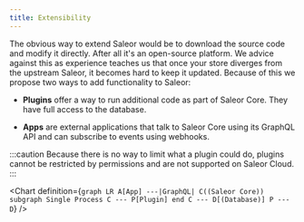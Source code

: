 ```yaml
---
title: Extensibility
---
```



The obvious way to extend Saleor would be to download the source code and modify it directly. After all it's an open-source platform. We advice against this as experience teaches us that once your store diverges from the upstream Saleor, it becomes hard to keep it updated. Because of this we propose two ways to add functionality to Saleor:

- **Plugins** offer a way to run additional code as part of Saleor Core. They have full access to the database.

- **Apps** are external applications that talk to Saleor Core using its GraphQL API and can subscribe to events using webhooks.

:::caution
Because there is no way to limit what a plugin could do, plugins cannot be restricted by permissions and are not supported on Saleor Cloud.
:::

<Chart definition={`
  graph LR
    A[App] ---|GraphQL| C((Saleor Core))
    subgraph Single Process
      C --- P[Plugin]
    end
    C --- D[(Database)]
    P --- D
`} />
